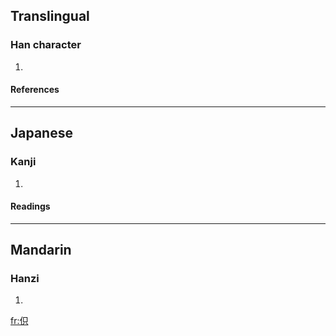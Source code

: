 ==Translingual==
===Han character===
{{Han char|rad=人|as=05|sn=7|four=2628<sub>0</sub>|canj=人口金 (ORC)}}
# {{defn|Han|sort=人05}}
====References====
{{Han ref|kx=0097.140|dkj=00488|dj=0206.020|hdz=10133.050|uh=4F3F|ud=20287|bh=CA68|bd=51816}}
----
==Japanese==
===Kanji===
{{ja-kanji|grade=|rs=人05}}
# {{defn|Japanese}} 
====Readings====
{{ja-readings|on=[[い]] (i)|kun=[[おこたる]] (okotaru)}}
----
==Mandarin==
===Hanzi===
{{cmn-hanzi|pin=[[yì]] (yi4)|wg=i<sup>4</sup>}}
# {{defn|Mandarin}}

[[fr:伿]]